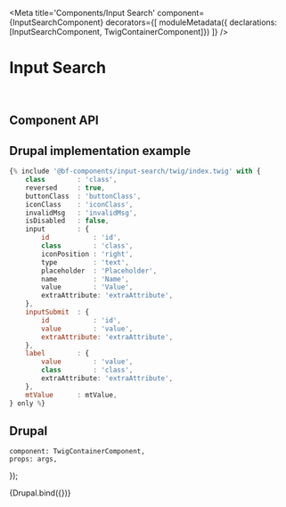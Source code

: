 

<Meta
    title='Components/Input Search'
    component={InputSearchComponent}
    decorators={[
        moduleMetadata({ declarations: [InputSearchComponent, TwigContainerComponent]})
    ]}
/>


# Input Search

<br/>



## Component API

<ArgsTable of={InputSearchComponent} />



## Drupal implementation example

```jsx
{% include '@bf-components/input-search/twig/index.twig' with {
    class        : 'class',
    reversed     : true,
    buttonClass  : 'buttonClass',
    iconClass    : 'iconClass',
    invalidMsg   : 'invalidMsg',
    isDisabled   : false,
    input        : {
        id           : 'id',
        class        : 'class',
        iconPosition : 'right',
        type         : 'text',
        placeholder  : 'Placeholder',
        name         : 'Name',
        value        : 'Value',
        extraAttribute: 'extraAttribute',
    },
    inputSubmit  : {
        id           : 'id',
        value        : 'value',
        extraAttribute: 'extraAttribute',
    },
    label        : {
        value        : 'value',
        class        : 'class',
        extraAttribute: 'extraAttribute',
    },
    mtValue      : mtValue,
} only %}
```



## Drupal

    component: TwigContainerComponent,
    props: args,
});

<Canvas withSource='none'>
    <Story
        name='Drupal'
        height='300px'
        args={{
            elementPath: 'components/input-search/_doc/template.drupal',
            label_value: 'Label',
            input_placeholder: 'What are you looking for?',
            _isInvalid: false,
        }}
    >
        {Drupal.bind({})}
    </Story>
</Canvas>